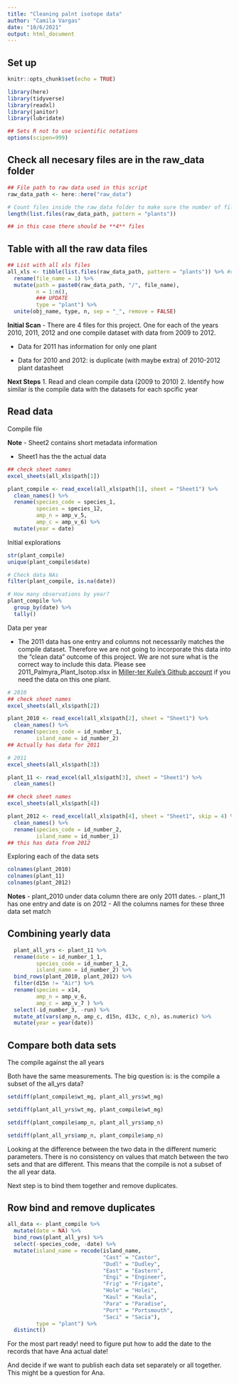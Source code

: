 ```yaml
---
title: "Cleaning palnt isotope data"
author: "Camila Vargas"
date: "10/6/2021"
output: html_document
---
```


## Set up

```r
knitr::opts_chunk$set(echo = TRUE)

library(here)
library(tidyverse)
library(readxl)
library(janitor)
library(lubridate)

## Sets R not to use scientific notations
options(scipen=999) 

```


## Check all necesary files are in the raw_data folder

```r
## File path to raw data used in this script
raw_data_path <- here::here("raw_data")

# Count files inside the raw_data folder to make sure the number of files downloaded is what is expected.
length(list.files(raw_data_path, pattern = "plants"))

## in this case there should be **4** files
```


## Table with all the raw data files
```r

## List with all xls files
all_xls <- tibble(list.files(raw_data_path, pattern = "plants")) %>% #c("xls", "xlsx")
  rename(file_name = 1) %>% 
  mutate(path = paste0(raw_data_path, "/", file_name),
         n = 1:n(),
         ### UPDATE
         type = "plant") %>% 
  unite(obj_name, type, n, sep = "_", remove = FALSE)

```

**Initial Scan**
- There are 4 files for this project. One for each of the years 2010, 2011, 2012 and one compile dataset with data from 2009 to 2012.

- Data for 2011 has information for only one plant

- Data for 2010 and 2012: is duplicate (with maybe extra) of 2010-2012 plant datasheet 


**Next Steps**
1. Read and clean compile data (2009 to 2010)
2. Identify how similar is the compile data with the datasets for each spcific year


## Read data

Compile file

**Note**
- Sheet2 contains short metadata information

- Sheet1 has the the actual data
```r
## check sheet names
excel_sheets(all_xls$path[1])

plant_compile <- read_excel(all_xls$path[1], sheet = "Sheet1") %>% 
  clean_names() %>% 
  rename(species_code = species_1,
         species = species_12,
         amp_n = amp_v_5,
         amp_c = amp_v_6) %>% 
  mutate(year = date)

```

Initial explorations
```r
str(plant_compile)
unique(plant_compile$date)

# Check data NAs
filter(plant_compile, is.na(date))

# How many observations by year?
plant_compile %>% 
  group_by(date) %>% 
  tally()
```



Data per year

- The 2011 data has one entry and columns not necessarily matches the compile dataset. Therefore we are not going to incorporate this data into the "clean data" outcome of this project. We are not sure what is the correct way to include this data. Please see 2011_Palmyra_Plant_Isotop.xlsx in [Miller-ter Kuile's Github account](https://github.com/anamtk/palmyra/tree/main/raw_data/isotope_data/plants) if you need the data on this one plant.


```r

# 2010
## check sheet names
excel_sheets(all_xls$path[2])

plant_2010 <- read_excel(all_xls$path[2], sheet = "Sheet1") %>% 
  clean_names() %>% 
  rename(species_code = id_number_1,
         island_name = id_number_2)
## Actually has data for 2011

# 2011
excel_sheets(all_xls$path[3])

plant_11 <- read_excel(all_xls$path[3], sheet = "Sheet1") %>% 
  clean_names()

## check sheet names
excel_sheets(all_xls$path[4])

plant_2012 <- read_excel(all_xls$path[4], sheet = "Sheet1", skip = 4) %>% 
  clean_names() %>% 
  rename(species_code = id_number_2,
         island_name = id_number_1)
## this has data from 2012

```


Exploring each of the data sets 
```r
colnames(plant_2010)
colnames(plant_11)
colnames(plant_2012)

```

**Notes**
- plant_2010 under data column there are only 2011 dates.
- plant_11 has one entry and date is on 2012
- All the columns names for these three data set match

## Combining yearly data

```r

  plant_all_yrs <- plant_11 %>% 
  rename(date = id_number_1_1,
         species_code = id_number_1_2,
         island_name = id_number_2) %>% 
  bind_rows(plant_2010, plant_2012) %>% 
  filter(d15n != "Air") %>% 
  rename(species = x14,
         amp_n = amp_v_6,
         amp_c = amp_v_7 ) %>% 
  select(-id_number_3, -run) %>% 
  mutate_at(vars(amp_n, amp_c, d15n, d13c, c_n), as.numeric) %>% 
  mutate(year = year(date))

```

## Compare both data sets

The compile against the all years

Both have the same measurements. The big question is: is the compile a subset of the all_yrs data?

```r

setdiff(plant_compile$wt_mg, plant_all_yrs$wt_mg)

setdiff(plant_all_yrs$wt_mg, plant_compile$wt_mg)

setdiff(plant_compile$amp_n, plant_all_yrs$amp_n)

setdiff(plant_all_yrs$amp_n, plant_compile$amp_n)

```

Looking at the difference between the two data in the different numeric parameters. There is no consistency on values that match between the two sets and that are different. 
This means that the compile is not a subset of the all year data.

Next step is to bind them together and remove duplicates.

## Row bind and remove duplicates

```r

all_data <- plant_compile %>% 
  mutate(date = NA) %>% 
  bind_rows(plant_all_yrs) %>% 
  select(-species_code, -date) %>% 
  mutate(island_name = recode(island_name,
                              "Cast" = "Castor",
                              "Dudl" = "Dudley",
                              "East" = "Eastern",
                              "Engi" = "Engineer",
                              "Frig" = "Frigate",
                              "Hole" = "Holei",
                              "Kaul" = "Kaula",
                              "Para" = "Paradise",
                              "Port" = "Portsmouth",
                              "Saci" = "Sacia"),
         type = "plant") %>%
  distinct()

```


For the most part ready! need to figure put how to add the date to the records that have Ana actual date!

And decide if we want to publish each data set separately or all together. This might be a question for Ana.





